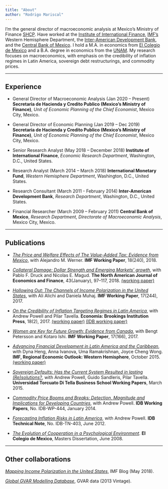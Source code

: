 ```yaml
---
title: "About"
author: "Rodrigo Mariscal"
---
```


I'm the general director of macroeconomic analysis at Mexico's Ministry of Finance [SHCP](https://www.gob.mx/shcp). Have worked at the [Institute of International Finance](https://www.iif.com/), [IMF's](http://www.imf.org/external/index.htm) Western Hemisphere Department, the [Inter-American Development Bank](https://www.iadb.org/), and the [Central Bank of Mexico](http://www.banxico.org.mx/). I hold a M.A. in economics from [El Colegio de Mexico](https://www.colmex.mx/) and a B.A. degree in economics from the [UNAM](http://www.economia.unam.mx/). My research focuses on macroeconomics, with emphasis on the credibility of inflation regimes in Latin America, sovereign debt restructurings, and commodity prices.

* * *

## Experience
* General Director of Macroeconomic Analysis (Jan 2020 -- Present) **Secretaria de Hacienda y Credito Publico (Mexico's Ministry of Finance)**, *Unit of Economic Planning of the Chief Economist*, Mexico City, Mexico.

* General Director of Economic Planning (Jan 2019 -- Dec 2019) **Secretaria de Hacienda y Credito Publico (Mexico's Ministry of Finance)**, *Unit of Economic Planning of the Chief Economist*, Mexico City, Mexico.

* Senior Research Analyst (May 2018 -- December 2018) **Institute of International Finance**, *Economic Research Department*, Washington, D.C., United States.

* Research Analyst (March 2014 -- March 2018) **International Monetary Fund**, *Western Hemisphere Department*, Washington, D.C., United States.

* Research Consultant (March 2011 - February 2014) **Inter-American Development Bank**, *Research Department*, Washington, D.C., United States.

* Financial Researcher (March 2009 -- February 2011) **Central Bank of Mexico**, *Research Department, Directorate of Macroeconomic Analysis*, Mexico City, Mexico.

* * *

## Publications
* [*The Price and Welfare Effects of The Value-Added Tax: Evidence from Mexico*](https://www.imf.org/en/Publications/WP/Issues/2018/11/08/The-Value-Added-Tax-Evidence-from-Mexico-46308), with Alejandro M. Werner. **IMF Working Paper**, 18(240), 2018.

* [*Collateral Damage: Dollar Strength and Emerging Markets' growth*](https://www.sciencedirect.com/science/article/pii/S1062940817302188), with Pablo F. Druck and Nicolas E. Magud. **The North American Journal of Economics and Finance**, 43(January), 97–117, 2018. [(working paper)](http://www.imf.org/en/Publications/WP/Issues/2016/12/31/Collateral-Damage-Dollar-Strength-and-Emerging-Markets-Growth-43137)

* [*Hollowing Out: The Channels of Income Polarization in the United States*](http://www.imf.org/en/Publications/WP/Issues/2017/11/15/Hollowing-Out-The-Channels-of-Income-Polarization-in-the-United-States-45375), with Ali Alichi and Daniela Muhaj. **IMF Working Paper**, 17(244), 2017.

* [*On the Credibility of Inflation Targeting Regimes in Latin America*](https://muse.jhu.edu/article/694082/summary), with Andrew Powell and Pilar Tavella. **Economia: Brookings Institution Press**, 18(2), 2017. [(working paper)](http://economia.lacea.org/Forthcoming%20papers/Powell%20Mariscal%20Tavella%20credibility-inflation-targeting_June%2020.pdf) [(IDB working paper)](https://publications.iadb.org/handle/11319/6604)

* [*Women are Key for Future Growth: Evidence from Canada*](https://www.imf.org/en/Publications/WP/Issues/2017/07/19/Women-Are-Key-for-Future-Growth-Evidence-from-Canada-45047), with Bengt Petersson and Kotaro Ishi. **IMF Working Paper**, 17(166), 2017.

* [*Advancing Financial Development in Latin America and the Caribbean*](http://www.imf.org/external/pubs/ft/reo/2015/whd/eng/pdf/1015/chap5.pdf), with Dyna Heng, Anna Ivanova, Uma Ramakrishnan, Joyce Cheng Wong. **IMF, Regional Economic Outlook: Western Hemisphere**, October 2015. [(working paper)](https://www.imf.org/en/Publications/WP/Issues/2016/12/31/Advancing-Financial-Development-in-Latin-America-and-the-Caribbean-43854)

* [*Sovereign Defaults: Has the Current System Resulted in lasting (Re)solutions?*](http://www.utdt.edu/download.php?fname=_144588091570034900.pdf), with Andrew Powell, Guido Sandleris, Pilar Tavella. **Universidad Torcuato Di Tella Business School Working Papers**, March 2015.

* [*Commodity Price Booms and Breaks: Detection, Magnitude and Implications for Developing Countries*](http://www.iadb.org/en/research-and-data/publication-details,3169.html?pub_id=IDB-WP-444), with Andrew Powell. **IDB Working Papers**, No. IDB-WP-444, January 2014.
 
* [*Forecasting Inflation Risks in Latin America*](https://publications.iadb.org/en/publication/11742/forecasting-inflation-risks-latin-america-technical-note), with Andrew Powell. **IDB Technical Note**, No. IDB-TN-403, June 2012.

* [*The Evolution of Cooperation in a Psychological Environment*](https://repositorio.colmex.mx/concern/theses/8k71nh41x?locale=es). **El Colegio de Mexico**, Masters Dissertation, June 2008.


* * *

## Other collaborations

[*Mapping Income Polarization in the United States*](https://blogs.imf.org/2018/05/15/mapping-income-polarization-in-the-united-states/), IMF Blog (May 2018).

[*Global GVAR Modelling Database*](https://sites.google.com/site/gvarmodelling/data), GVAR data (2013 Vintage).
